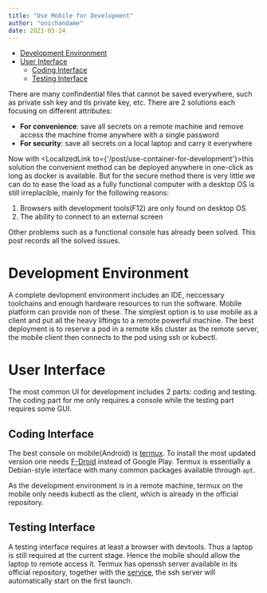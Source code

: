 ```yaml
---
title: "Use Mobile for Development"
author: "onichandame"
date: 2021-05-24
---
```



<!-- vim-markdown-toc GFM -->

- [Development Environment](#development-environment)
- [User Interface](#user-interface)
  - [Coding Interface](#coding-interface)
  - [Testing Interface](#testing-interface)

<!-- vim-markdown-toc -->

There are many confindential files that cannot be saved everywhere, such as private ssh key and tls private key, etc. There are 2 solutions each focusing on different attributes:

- **For convenience**: save all secrets on a remote machine and remove access the machine frome anywhere with a single password
- **For security**: save all secrets on a local laptop and carry it everywhere

Now with <LocalizedLink to={'/post/use-container-for-development'}>this solution</LocalizedLink> the convenient method can be deployed anywhere in one-click as long as docker is available. But for the secure method there is very little we can do to ease the load as a fully functional computer with a desktop OS is still irreplacible, mainly for the following reasons:

1. Browsers with development tools(F12) are only found on desktop OS
2. The ability to connect to an external screen

Other problems such as a functional console has already been solved. This post records all the solved issues.

# Development Environment

A complete devlopment environment includes an IDE, neccessary toolchains and enough hardware resources to run the software. Mobile platform can provide non of these. The simplest option is to use mobile as a client and put all the heavy liftings to a remote powerful machine. The best deployment is to reserve a pod in a remote k8s cluster as the remote server, the mobile client then connects to the pod using ssh or kubectl.

# User Interface

The most common UI for development includes 2 parts: coding and testing. The coding part for me only requires a console while the testing part requires some GUI.

## Coding Interface

The best console on mobile(Android) is [termux][termux]. To install the most updated version one needs [F-Droid][fdroid] instead of Google Play. Termux is essentially a Debian-style interface with many common packages available through `apt`.

As the development environment is in a remote machine, termux on the mobile only needs kubectl as the client, which is already in the official repository.

## Testing Interface

A testing interface requires at least a browser with devtools. Thus a laptop is still required at the current stage. Hence the mobile should allow the laptop to remote access it. Termux has openssh server available in its official repository, together with the [service][service], the ssh server will automatically start on the first launch.

[termux]: https://termux.com/
[fdroid]: https://www.f-droid.org/
[service]: https://wiki.termux.com/wiki/Termux-services
